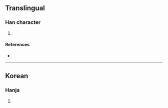 {{character info/new}}
==Translingual==

===Han character===
{{Han char|rn=5|rad=乙|as=07|sn=8|four=10717|canj=MMRN|ids=⿱吾乙}}

# {{defn|Han|sort=乙07}}

====References====
* {{Han ref|kx=0084.201|dkj=|dj=|hdz=|uh=341A|ud=13338|bh=|bd=}}

----

==Korean==

===Hanja===
{{ko-hanja|hangeul=올|rv=ol|mr=ol|y=ol}}

# {{defn|lang=ko|sort=乙07}}